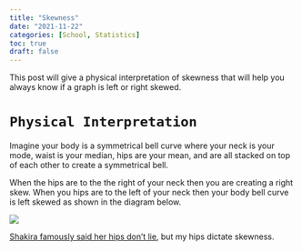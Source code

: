 ```yaml
---
title: "Skewness"
date: "2021-11-22"
categories: [School, Statistics]
toc: true
draft: false
---
```


This post will give a physical interpretation of skewness that will help you always know if a graph is left or right skewed. 


# `Physical Interpretation`

Imagine your body is a symmetrical bell curve where your neck is your mode, waist is your median, hips are your mean, and are all stacked on top of each other to create a symmetrical bell. 

When the hips are to the the right of your neck then you are creating a right skew. When you hips are to the left of your neck then your body bell curve is left skewed as shown in the diagram below. 

![](body-skew.png)

[Shakira famously said her hips don't lie](https://youtu.be/DUT5rEU6pqM), but my hips dictate skewness. 
